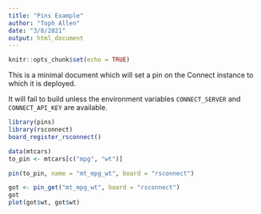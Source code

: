 ```yaml
---
title: "Pins Example"
author: "Toph Allen"
date: "3/8/2021"
output: html_document
---
```


```r
knitr::opts_chunk$set(echo = TRUE)
```

This is a minimal document which will set a pin on the Connect instance to which it is deployed.

It will fail to build unless the environment variables `CONNECT_SERVER` and `CONNECT_API_KEY` are available.

```r
library(pins)
library(rsconnect)
board_register_rsconnect()
```

```r
data(mtcars)
to_pin <- mtcars[c("mpg", "wt")]
```

```r
pin(to_pin, name = "mt_mpg_wt", board = "rsconnect")
```

```r
got <- pin_get("mt_mpg_wt", board = "rsconnect")
got
plot(got$wt, got$wt)
```








